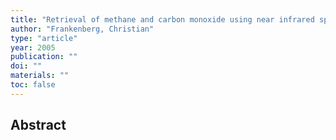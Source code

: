 ```yaml
---
title: "Retrieval of methane and carbon monoxide using near infrared spectra recorded by SCIAMACHY onboard ENVISAT: Algorithm Development and data analysis"
author: "Frankenberg, Christian"
type: "article"
year: 2005
publication: ""
doi: ""
materials: ""
toc: false
---
```


## Abstract

